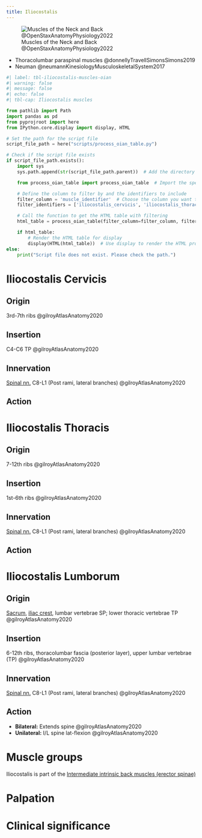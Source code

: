 ```yaml
---
title: Iliocostalis
---
```


![Muscles of the Neck and Back @OpenStaxAnatomyPhysiology2022](/The Archive/Images/OpenStax Anatomy and Physiology 2e/fig11.15 Muscles of the Neck and Back.jpeg){#fig-openstax-fig11.15}

::: {.callout title="Reading list"}

- Thoracolumbar paraspinal muscles @donnellyTravellSimonsSimons2019
- Neuman @neumannKinesiologyMusculoskeletalSystem2017

:::

```python
#| label: tbl-iliocostalis-muscles-oian
#| warning: false
#| message: false
#| echo: false
#| tbl-cap: Iliocostalis muscles

from pathlib import Path
import pandas as pd
from pyprojroot import here
from IPython.core.display import display, HTML

# Set the path for the script file
script_file_path = here("scripts/process_oian_table.py")

# Check if the script file exists
if script_file_path.exists():
    import sys
    sys.path.append(str(script_file_path.parent))  # Add the directory of the script to the system path

    from process_oian_table import process_oian_table  # Import the specific function

    # Define the column to filter by and the identifiers to include
    filter_column = 'muscle_identifier'  # Choose the column you want to filter by
    filter_identifiers = ['iliocostalis_cervicis', 'iliocostalis_thoracis', 'iliocostalis_lumborum']  # Replace with actual identifiers you want to include

    # Call the function to get the HTML table with filtering
    html_table = process_oian_table(filter_column=filter_column, filter_identifiers=filter_identifiers)

    if html_table:
        # Render the HTML table for display
        display(HTML(html_table))  # Use display to render the HTML properly
else:
    print("Script file does not exist. Please check the path.")

```


# Iliocostalis Cervicis


## Origin {#origin}
3rd-7th ribs @gilroyAtlasAnatomy2020

## Insertion {#insertion} 
C4-C6 TP @gilroyAtlasAnatomy2020

## Innervation {#innervation}
[Spinal nn.]({{< var ref-spinal-nerves.path >}}) C8-L1 (Post rami, lateral branches) @gilroyAtlasAnatomy2020

## Action {#action}


# Iliocostalis Thoracis
## Origin {#origin} 
7-12th ribs @gilroyAtlasAnatomy2020

## Insertion {#insertion} 
1st-6th ribs @gilroyAtlasAnatomy2020

## Innervation {#innervation}
[Spinal nn.]({{< var ref-spinal-nerves.path >}}) C8-L1 (Post rami, lateral branches) @gilroyAtlasAnatomy2020

## Action {#action}

# Iliocostalis Lumborum
## Origin {#origin}

[Sacrum]({{< var ref-sacrum-bone.path >}}), [iliac crest]({{< var ref-ilium-bone.iliac-crest >}}), lumbar vertebrae SP; lower thoracic vertebrae TP @gilroyAtlasAnatomy2020

## Insertion {#insertion}

6-12th ribs, thoracolumbar fascia (posterior layer), upper lumbar vertebrae (TP) @gilroyAtlasAnatomy2020

## Innervation {#innervation}
[Spinal nn.]({{< var ref-spinal-nerves.path >}}) C8-L1 (Post rami, lateral branches) @gilroyAtlasAnatomy2020

## Action {#action}

- **Bilateral:** Extends spine @gilroyAtlasAnatomy2020
- **Unilateral:** I/L spine lat-flexion @gilroyAtlasAnatomy2020

# Muscle groups
Iliocostalis is part of the [Intermediate intrinsic back muscles (erector spinae)]({{< var ref-oians >}})


# Palpation


# Clinical significance